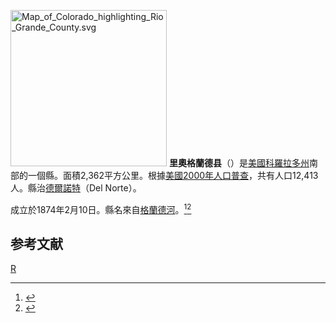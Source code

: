 {{noteTA
|T=zh-hans:里奥格兰德县 (科罗拉多州);zh-hk:里奧格蘭德縣 (科羅拉多州);zh-tw:里奧格蘭德郡 (科羅拉多州);
|1=zh-hans:县;zh-hk:縣;zh-tw:郡;
}}
{{Other uses|里奥格兰德}}
[[File:Map_of_Colorado_highlighting_Rio_Grande_County.svg|250px]]
'''里奧格蘭德县'''（{{lang-en|Rio Grande County}}）是[[美國|美國]][[科羅拉多州|科羅拉多州]]南部的一個縣。面積2,362平方公里。根據[[美國2000年人口普查|美國2000年人口普查]]，共有人口12,413人。縣治[[德爾諾特_(科羅拉多州)|德爾諾特]]（Del Norte）。

成立於1874年2月10日。縣名來自[[格蘭德河|格蘭德河]]。<ref>{{cite web |url=http://www.rootsweb.com/~coplaces/county-div.html |title=存档副本 |accessdate=2007-03-24  |deadurl=yes |archiveurl=https://web.archive.org/web/20071110014544/http://www.rootsweb.com/~coplaces/county-div.html |archivedate=2007-11-10 }}</ref><ref>{{Cite web |url=http://www.colorado.gov/dpa/doit/archives/arcgov.html |title=存档副本 |accessdate=2007-03-25 |archive-date=2006-11-30 |archive-url=https://web.archive.org/web/20061130002528/http://www.colorado.gov/dpa/doit/archives/arcgov.html |dead-url=no }}</ref>

==参考文献==
<div class="references-small">
<references />
</div>
{{里奧格蘭德縣 (科羅拉多州)}}
{{Colorado}}

[[Category:科罗拉多州行政区划|R]]